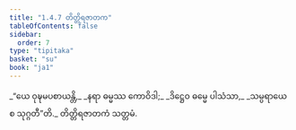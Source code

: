 ```yaml
---
title: "1.4.7 တိတ္တိရဇာတက"
tableOfContents: false
sidebar:
  order: 7
type: "tipitaka"
basket: "su"
book: "ja1"
---
```



<DynamicBreadcrumb />

<Division number="37" book="ja1" e="ch" v="22" p="9">

<Paragraph number="80" type="verses" book="ja1">
_“ယေ ဝုဍ္ဎမပစာယန္တိ,_  
_နရာ ဓမ္မဿ ကောဝိဒါ;_  
_ဒိဋ္ဌေဝ ဓမ္မေ ပါသံသာ,_  
_သမ္ပရာယေ စ သုဂ္ဂတီ”တိ._  


</Paragraph>
</Division>

<Paragraph number="81" type="center" book="ja1">
တိတ္တိရဇာတကံ သတ္တမံ.
</Paragraph>